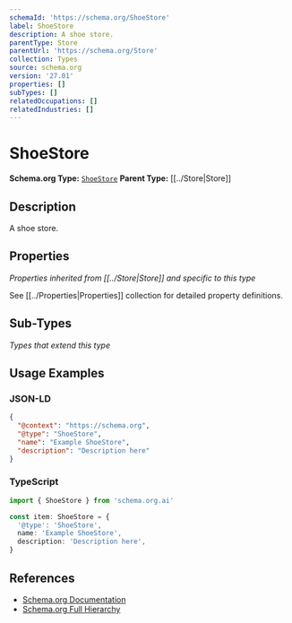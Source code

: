 ```yaml
---
schemaId: 'https://schema.org/ShoeStore'
label: ShoeStore
description: A shoe store.
parentType: Store
parentUrl: 'https://schema.org/Store'
collection: Types
source: schema.org
version: '27.01'
properties: []
subTypes: []
relatedOccupations: []
relatedIndustries: []
---
```

# ShoeStore

**Schema.org Type:** [`ShoeStore`](https://schema.org/ShoeStore)
**Parent Type:** [[../Store|Store]]

## Description

A shoe store.

## Properties

*Properties inherited from [[../Store|Store]] and specific to this type*

See [[../Properties|Properties]] collection for detailed property definitions.

## Sub-Types

*Types that extend this type*

## Usage Examples

### JSON-LD

```json
{
  "@context": "https://schema.org",
  "@type": "ShoeStore",
  "name": "Example ShoeStore",
  "description": "Description here"
}
```

### TypeScript

```typescript
import { ShoeStore } from 'schema.org.ai'

const item: ShoeStore = {
  '@type': 'ShoeStore',
  name: 'Example ShoeStore',
  description: 'Description here',
}
```

## References

- [Schema.org Documentation](https://schema.org/ShoeStore)
- [Schema.org Full Hierarchy](https://schema.org/docs/full.html)

